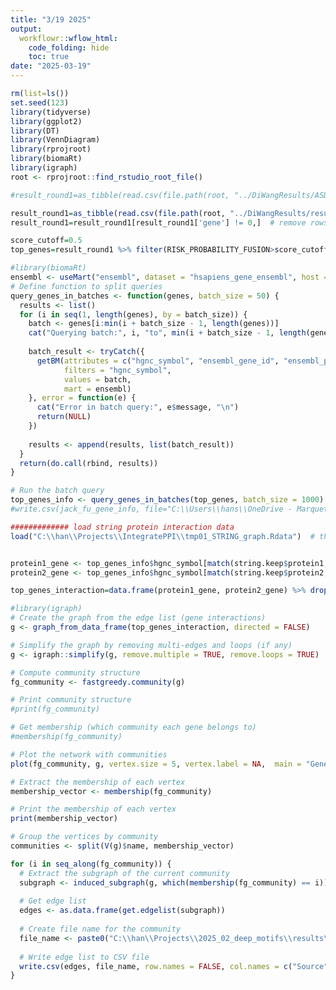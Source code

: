---
title: "3/19 2025"
output:
  workflowr::wflow_html:
    code_folding: hide
    toc: true
date: "2025-03-19"
---



```{r, message=F, warning=F}
rm(list=ls())
set.seed(123)
library(tidyverse)
library(ggplot2)
library(DT)
library(VennDiagram)
library(rprojroot)
library(biomaRt)
library(igraph)
root <- rprojroot::find_rstudio_root_file()
```



```{r, message=F, warning=F}
#result_round1=as_tibble(read.csv(file.path(root, "../DiWangResults/ASD_prediction_results/ASD_RISK_PREDICTION_round1.csv"))) # old results 

result_round1=as_tibble(read.csv(file.path(root, "../DiWangResults/results updated_20250303/ASD_RISK_PREDICTION round 1.csv")))
result_round1=result_round1[result_round1['gene'] != 0,]  # remove rows with gene=0
```


```{r, message=F, warning=F}
score_cutoff=0.5
top_genes=result_round1 %>% filter(RISK_PROBABILITY_FUSION>score_cutoff) %>% dplyr::select(gene_gencodeV33) %>% pull

#library(biomaRt)
ensembl <- useMart("ensembl", dataset = "hsapiens_gene_ensembl", host = "https://grch37.ensembl.org")
# Define function to split queries
query_genes_in_batches <- function(genes, batch_size = 50) {
  results <- list()
  for (i in seq(1, length(genes), by = batch_size)) {
    batch <- genes[i:min(i + batch_size - 1, length(genes))]
    cat("Querying batch:", i, "to", min(i + batch_size - 1, length(genes)), "\n")
    
    batch_result <- tryCatch({
      getBM(attributes = c("hgnc_symbol", "ensembl_gene_id", "ensembl_peptide_id"),
            filters = "hgnc_symbol",
            values = batch,
            mart = ensembl)
    }, error = function(e) {
      cat("Error in batch query:", e$message, "\n")
      return(NULL)
    })
    
    results <- append(results, list(batch_result))
  }
  return(do.call(rbind, results))
}

# Run the batch query
top_genes_info <- query_genes_in_batches(top_genes, batch_size = 1000)
#write.csv(jack_fu_gene_info, file="C:\\Users\\hans\\OneDrive - Marquette University\\AI_for_Autism\\jack_fu_gene_info.csv")

```




```{r, message=F, warning=F}
############# load string protein interaction data 
load("C:\\han\\Projects\\IntegratePPI\\tmp01_STRING_graph.Rdata")  # this is the protein interaction with score>400


protein1_gene <- top_genes_info$hgnc_symbol[match(string.keep$protein1, top_genes_info$ensembl_peptide_id)]
protein2_gene <- top_genes_info$hgnc_symbol[match(string.keep$protein2, top_genes_info$ensembl_peptide_id)]

top_genes_interaction=data.frame(protein1_gene, protein2_gene) %>% drop_na()  # string interactions for top genes 

#library(igraph)
# Create the graph from the edge list (gene interactions)
g <- graph_from_data_frame(top_genes_interaction, directed = FALSE)

# Simplify the graph by removing multi-edges and loops (if any)
g <- igraph::simplify(g, remove.multiple = TRUE, remove.loops = TRUE)

# Compute community structure
fg_community <- fastgreedy.community(g)

# Print community structure
#print(fg_community)

# Get membership (which community each gene belongs to)
#membership(fg_community)

# Plot the network with communities
plot(fg_community, g, vertex.size = 5, vertex.label = NA,  main = "Gene module communities")
```




  
```{r, message=F, warning=F, eval=F}

# Extract the membership of each vertex
membership_vector <- membership(fg_community)

# Print the membership of each vertex
print(membership_vector)

# Group the vertices by community
communities <- split(V(g)$name, membership_vector)

for (i in seq_along(fg_community)) {
  # Extract the subgraph of the current community
  subgraph <- induced_subgraph(g, which(membership(fg_community) == i))
  
  # Get edge list
  edges <- as.data.frame(get.edgelist(subgraph))
  
  # Create file name for the community
  file_name <- paste0("C:\\han\\Projects\\2025_02_deep_motifs\\results\\community_", i, ".csv")
  
  # Write edge list to CSV file
  write.csv(edges, file_name, row.names = FALSE, col.names = c("Source", "Target"))
}

```